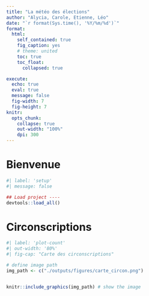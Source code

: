 ```yaml
---
title: "La météo des élections"
author: "Alycia, Carole, Etienne, Léo"
date: "`r format(Sys.time(), '%Y/%m/%d')`"
format:
  html:
    self_contained: true
    fig_caption: yes
    # theme: united
    toc: true
    toc_float:
      collapsed: true

execute:
  echo: true
  eval: true
  message: false
  fig-width: 7
  fig-height: 7
knitr:
  opts_chunk: 
    collapse: true
    out-width: "100%"
    dpi: 300
---
```


# Bienvenue {.unnumbered}

```r
#| label: 'setup'
#| message: false

## Load project ----
devtools::load_all()
```


# Circonscriptions

```r
#| label: 'plot-count'
#| out-width: '80%'
#| fig-cap: "Carte des circonscriptions"

# define image path 
img_path <- c("./outputs/figures/carte_circon.png")


knitr::include_graphics(img_path) # show the image 
```



